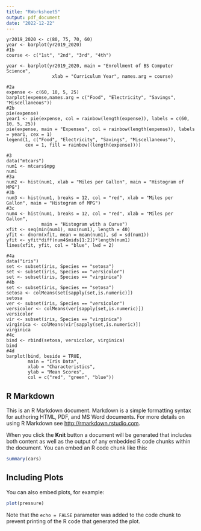 ```yaml
---
title: "RWorksheet5"
output: pdf_document
date: "2022-12-22"
---
```


```#1a
yr2019_2020 <- c(80, 75, 70, 60)
year <- barplot(yr2019_2020)
#1b
course <- c("1st", "2nd", "3rd", "4th")

year <- barplot(yr2019_2020, main = "Enrollment of BS Computer Science",
                 xlab = "Curriculum Year", names.arg = course)    

#2a
expense <- c(60, 10, 5, 25)
barplot(expense,names.arg = c("Food", "Electricity", "Savings", "Miscellaneous"))
#2b
pie(expense)
year1 <- pie(expense, col = rainbow(length(expense)), labels = c(60, 10, 5, 25))
pie(expense, main = "Expenses", col = rainbow(length(expense)), labels = year1, cex = 1)    
legend(1, c("Food", "Electricity", "Savings", "Miscellaneous"),
       cex = 1, fill = rainbow((length(expense))))

#3
data("mtcars")
num1 <- mtcars$mpg    
num1
#3a
num2 <- hist(num1, xlab = "Miles per Gallon", main = "Histogram of MPG")
#3b
num3 <- hist(num1, breaks = 12, col = "red", xlab = "Miles per Gallon", main = "Histogram of MPG")
#3c
num4 <- hist(num1, breaks = 12, col = "red", xlab = "Miles per Gallon",
             main = "Histogram with a Curve")
xfit <- seq(min(num1), max(num1), length = 40)
yfit <- dnorm(xfit, mean = mean(num1), sd = sd(num1))
yfit <- yfit*diff(num4$mids[1:2])*length(num1)
lines(xfit, yfit, col = "blue", lwd = 2)

#4a
data("iris")
set <- subset(iris, Species == "setosa")    
set <- subset(iris, Species == "versicolor")
set <- subset(iris, Species == "virginica")    
#4b
set <- subset(iris, Species == "setosa")
setosa <- colMeans(set[sapply(set,is.numeric)])
setosa
ver <- subset(iris, Species == "versicolor")
versicolor <- colMeans(ver[sapply(set,is.numeric)])
versicolor
vir <- subset(iris, Species == "virginica")
virginica <- colMeans(vir[sapply(set,is.numeric)])
virginica
#4c
bind <- rbind(setosa, versicolor, virginica)
bind    
#4d
barplot(bind, beside = TRUE,
        main = "Iris Data",
        xlab = "Characteristics",
        ylab = "Mean Scores",
        col = c("red", "green", "blue"))
```

## R Markdown

This is an R Markdown document. Markdown is a simple formatting syntax for authoring HTML, PDF, and MS Word documents. For more details on using R Markdown see <http://rmarkdown.rstudio.com>.

When you click the **Knit** button a document will be generated that includes both content as well as the output of any embedded R code chunks within the document. You can embed an R code chunk like this:

```r
summary(cars)
```

## Including Plots

You can also embed plots, for example:

```r
plot(pressure)
```

Note that the `echo = FALSE` parameter was added to the code chunk to prevent printing of the R code that generated the plot.
